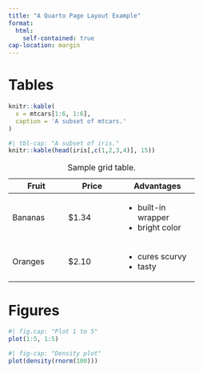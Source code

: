 ```yaml
---
title: "A Quarto Page Layout Example"
format:
  html: 
    self-contained: true
cap-location: margin
---
```


# Tables

```r
knitr::kable(
  x = mtcars[1:6, 1:6],
  caption = 'A subset of mtcars.'
)
```

```r
#| tbl-cap: "A subset of iris."
knitr::kable(head(iris[,c(1,2,3,4)], 15))
```


+---------------+---------------+--------------------+
| Fruit         | Price         | Advantages         |
+===============+===============+====================+
| Bananas       | $1.34         | - built-in wrapper |
|               |               | - bright color     |
+---------------+---------------+--------------------+
| Oranges       | $2.10         | - cures scurvy     |
|               |               | - tasty            |
+---------------+---------------+--------------------+

: Sample grid table.

# Figures

```r
#| fig.cap: "Plot 1 to 5"
plot(1:5, 1:5)
```

```r
#| fig-cap: "Density plot"
plot(density(rnorm(100)))
```
